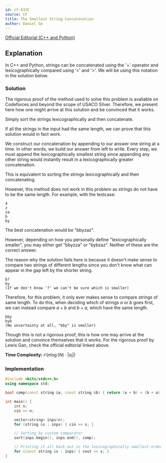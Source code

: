 ```yaml
---
id: cf-632C
source: CF
title: The Smallest String Concatenation
author: Daniel Ge
---
```


[Official Editorial (C++ and Python)](https://codeforces.com/blog/entry/43493)

## Explanation

<Info title="Quick note on notation">

In C++ and Python, strings can be concatenated using the '+' operator and lexicographically compared using '\<' and '\>'.
We will be using this notation in the solution below.

</Info>

### Solution

The rigorous proof of the method used to solve this problem is avaliable on Codeforces and beyond the scope of USACO Silver.
Therefore, we present here how one might arrive at this solution and be convinced that it works.

<Warning title="Bogus Solution">

Simply sort the strings lexicographically and then concatenate.

</Warning>

If all the strings in the input had the same length, we can prove that this solution would in fact work.

<Spoiler title="Proof of above">

We construct our concatenation by appending to our answer one string at a time. In other words, we build our answer from left to write.
Every step, we must append the lexicographically smallest string since appending any other string would instantly result in a lexicographically greater concatenation.

This is equivalent to sorting the strings lexicographically and then concatenating.

</Spoiler>

However, this method does not work in this problem as strings do not have to be the same length.
For example, with the testcase:
```
4
z
za
b
by
```
The best concatenation would be "bbyzaz".

However, depending on how you personally define "lexicographically smaller", you may either get "bbyzza" or "bybzaz".
Neither of these are the correct answer.

The reason why the solution fails here is because it doesn't make sense to compare two strings of different lengths since you don't know what can appear in the gap left by the shorter string.
```
b?
by
(If we don't know '?' we can't be sure which is smaller)
```

Therefore, for this problem, it only ever makes sense to compare strings of same length.
To do this, when deciding which of strings $a$ or $b$ goes first, we can instead compare $a + b$ and $b + a$, which have the same length.
```
bby
byb
(No uncertainty at all, "bby" is smaller)
```

Though this is not a rigorous proof, this is how one may arrive at the solution and convince themselves that it works.
For the rigorous proof by Lewis Gan, check the official editorial linked above.

**Time Complexity:** $\mathcal{O}(n \log(N) \cdot |a_i|)$

### Implementation

<LanguageSection>
<CPPSection>

```cpp
#include <bits/stdc++.h>
using namespace std;

bool comp(const string &a, const string &b) { return (a + b) < (b + a); }

int main() {
	int n;
	cin >> n;

	vector<string> inps(n);
	for (string &s : inps) { cin >> s; }

	// Sorting by custom comparator
	sort(inps.begin(), inps.end(), comp);

	// Printing it all back out in the lexicographically smallest order
	for (const string &s : inps) { cout << s; }
}
```

</CPPSection>
</LanguageSection>
